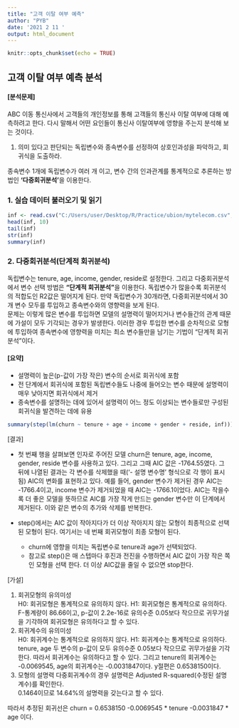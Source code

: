 ```yaml
---
title: "고객 이탈 여부 예측"
author: "PYB"
date: '2021 2 11 '
output: html_document
---
```


```r
knitr::opts_chunk$set(echo = TRUE)
```

## **고객 이탈 여부 예측 분석**

#### [분석문제]

ABC 이동 통신사에서 고객들의 개인정보를 통해 고객들의 통신사 이탈 여부에 대해 예측하려고 한다. 다시 말해서 어떤 요인들이 통신사 이탈여부에  영향을 주는지 분석해 보는 것이다.

1. 의미 있다고 판단되는 독립변수와 종속변수를 선정하여 상호인과성을 파악하고, 회귀식을 도출하라.

종속변수 1개에 독립변수가 여러 개 이고, 변수 간의 인과관계를 통계적으로 추론하는 방법인 **'다중회귀분석'**을 이용한다.

### 1. 실습 데이터 불러오기 및 읽기
```r
inf <- read.csv("C:/Users/user/Desktop/R/Practice/ubion/mytelecom.csv", header = T)
head(inf, 10)
tail(inf)
str(inf)
summary(inf)
```

### 2. 다중회귀분석(단계적 회귀분석)
독립변수는 tenure, age, income, gender, reside로 설정한다. 그리고 다중회귀분석에서 변수 선택 방법은 **"단계적 회귀분석"**을 이용한다. 독립변수가 많을수록 회귀분석의 적합도인 R2값은 떨어지게 된다. 만약 독립변수가 30개라면, 다중회귀분석에서 30개 변수 모두를 투입하고 종속변수와의 영향력을 보게 된다.  
문제는 이렇게 많은 변수를 투입하면 모델의 설명력이 떨어지거나 변수들간의 관계 때문에 가설이 모두 기각되는 경우가 발생한다. 이러한 경우 투입한 변수를 순차적으로 모형에 투입하여 종속변수에 영향력을 미치는 최소 변수들만을 남기는 기법이 "단계적 회귀분석"이다.  

#### [요약]
* 설명력이 높은(p-값이 가장 작은) 변수의 순서로 회귀식에 포함
* 전 단계에서 회귀식에 포함된 독립변수들도 나중에 들어오는 변수 때문에 설명력이 매우 낮아지면 회귀식에서 제거
* 종속변수를 설명하는 데에 있어서 설명력이 어느 정도 이상되는 변수들로만 구성된 회귀식을 발견하는 데에 유용
```r
summary(step(lm(churn ~ tenure + age + income + gender + reside, inf)))
```
[결과]

* 첫 번째 행을 살펴보면 인자로 주어진 모델 churn은 tenure, age, income, gender, reside 변수를 사용하고 있다. 그리고 그때 AIC 값은 -1764.55였다. 그 뒤에 나열된 결과는 각 변수를 삭제했을 때(‘- 설명 변수명’ 형식으로 각 행이 표시됨) AIC의 변화를 표현하고 있다. 예를 들어, gender 변수가 제거된 경우 AIC는 -1766.4이고, income 변수가 제거되었을 때 AIC는 -1766.1이었다. AIC는 작을수록 더 좋은 모델을 뜻하므로 AIC를 가장 작게 만드는 gender 변수만 이 단계에서 제거된다. 이와 같은 변수의 추가와 삭제를 반복한다.

* step()에서는 AIC 값이 작아지다가 더 이상 작아지지 않는 모형이 최종적으로 선택된 모형이 된다. 여기서는 네 번째 회귀모형이 최종 모형이 된다.
  - churn에 영향을 미치는 독립변수로 tenure과 age가 선택되었다.
  - 참고로 step()은 매 스텝마다 후진과 전진을 수행하면서 AIC 값이 가장 작은 쪽인 모형을 선택 한다. 더 이상 AIC값을 줄일 수 없으면 stop한다.

[가설]

1. 회귀모형의 유의미성  
H0: 회귀모형은 통계적으로 유의하지 않다.   H1: 회귀모형은 통계적으로 유의하다.  
F-통계량이 86.66이고, p-값이 2.2e-16로 유의수준 0.05보다 작으므로 귀무가설을 기각하여 회귀모형은 유의하다고 할 수 있다.  
1. 회귀계수의 유의미성  
H0: 회귀계수는 통계적으로 유의하지 않다.   H1: 회귀계수는 통계적으로 유의하다.  
tenure, age 두 변수의 p-값이 모두 유의수준 0.05보다 작으므로 귀무가설을 기각한다. 따라서 회귀계수는 유의하다고 할 수 있다. 그리고 tenure의 회귀계수는 -0.0069545, age의 회귀계수는 -0.0031847이다. y절편은 0.6538150이다.
1. 모형의 설명력
다중회귀계수의 경우 설명력은 Adjusted R-squared(수정된 설명계수)를 확인한다.  
0.1464이므로 14.64%의 설명력을 갖는다고 할 수 있다.

따라서 추정된 회귀선은 churn = 0.6538150 -0.0069545 * tenure -0.0031847 * age 이다.  